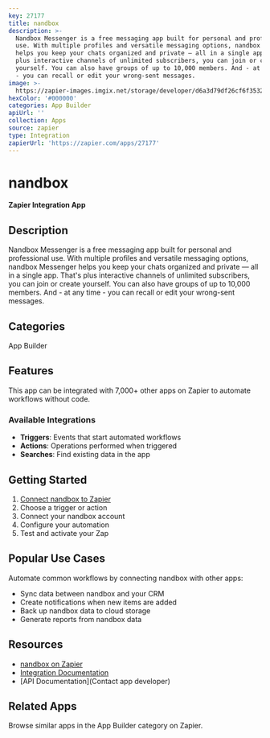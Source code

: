 ```yaml
---
key: 27177
title: nandbox
description: >-
  Nandbox Messenger is a free messaging app built for personal and professional
  use. With multiple profiles and versatile messaging options, nandbox Messenger
  helps you keep your chats organized and private — all in a single app. That's
  plus interactive channels of unlimited subscribers, you can join or create
  yourself. You can also have groups of up to 10,000 members. And - at any time
  - you can recall or edit your wrong-sent messages.
image: >-
  https://zapier-images.imgix.net/storage/developer/d6a3d79df26cf6f353230edfb0d1e6bb_4.png?auto=format%2Ccompress&ixlib=python-3.0.0&q=50
hexColor: '#000000'
categories: App Builder
apiUrl: ''
collection: Apps
source: zapier
type: Integration
zapierUrl: 'https://zapier.com/apps/27177'
---
```

# nandbox

**Zapier Integration App**

## Description

Nandbox Messenger is a free messaging app built for personal and professional use. With multiple profiles and versatile messaging options, nandbox Messenger helps you keep your chats organized and private — all in a single app. That's plus interactive channels of unlimited subscribers, you can join or create yourself. You can also have groups of up to 10,000 members. And - at any time - you can recall or edit your wrong-sent messages.

## Categories

App Builder

## Features

This app can be integrated with 7,000+ other apps on Zapier to automate workflows without code.

### Available Integrations

- **Triggers**: Events that start automated workflows
- **Actions**: Operations performed when triggered
- **Searches**: Find existing data in the app

## Getting Started

1. [Connect nandbox to Zapier](https://zapier.com/apps/27177)
2. Choose a trigger or action
3. Connect your nandbox account
4. Configure your automation
5. Test and activate your Zap

## Popular Use Cases

Automate common workflows by connecting nandbox with other apps:

- Sync data between nandbox and your CRM
- Create notifications when new items are added
- Back up nandbox data to cloud storage
- Generate reports from nandbox data

## Resources

- [nandbox on Zapier](https://zapier.com/apps/27177)
- [Integration Documentation](https://zapier.com/apps/27177/integrations)
- [API Documentation](Contact app developer)

## Related Apps

Browse similar apps in the App Builder category on Zapier.
